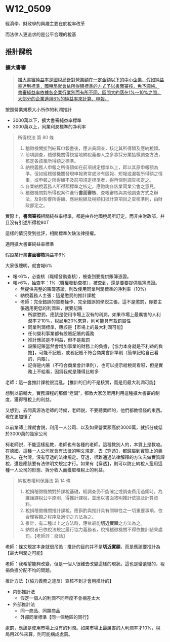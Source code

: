 # W12_0509

經濟學、財政學的興趣主要在於稅率改革

而法律人更追求的是公平合理的稅基

## 推計課稅

### 擴大書審

> [擴大書審純益率是國稅局針對營業額在一定金額以下的中小企業，假如純益率達到標準，國稅局就會依所得額標準的方式予以書面審核，免予調帳。 書審純益率依據各企業行業別而有所不同，區間大約落在1%～10%之間，大部分的企業適用6%的純益率來計算、申報。](https://tongrencpa.com/filing-taxes/how-to-file-business-tax)

按照營業規模大小所作的利潤推計

- 3000萬以下，擴大書審純益率標準
- 3000萬以上，同業利潤標準的净利率


> 所得稅法
> 第 80 條
> 
> 1. 稽徵機關接到結算申報書後，應派員調查，核定其所得額及應納稅額。
> 1. 前項調查，稽徵機關得視當地納稅義務人之多寡採分業抽樣調查方法，核定各該業所得額之標準。
> 1. 納稅義務人申報之所得額如在前項規定標準以上，即以其原申報額為準。但如經稽徵機關發現申報異常或涉有匿報、短報或漏報所得額之情事，或申報之所得額不及前項規定標準者，得再個別調查核定之。
> 1. 各業納稅義務人所得額標準之核定，應徵詢各該業同業公會之意見。
> 1. 稽徵機關對所得稅案件進行**書面審核**、查帳審核與其他調查方式之辦法，及對影響所得額、應納稅額及稅額扣抵計算項目之查核準則，由財政部定之。

實際上，**書面審核**相關純益率標準，都是由各地國稅局所訂定，而非由財政部。并且沒有引述所得稅80T

這樣的情況受到批評，相關標準欠缺法律授權。


適用擴大書審純益率標準

假設某行業**書面審核**純益率6%

大家很聰明，就會報6%

- 報<6%，必查核（職權發動查核），被查到要提供賬簿憑證。
- 報>6%，抽查率：1%（職權發動查核），被查到，還是要要提供賬簿憑證。
  - 無提供完整的賬簿憑證，則改使用同業利潤標準的净利率（10%）
  - 納稅義務人主張：這是懲罰的推計課稅
  - 老師：完全錯誤的實務操作、完全錯誤的學説主張，這不是懲罰，你要主張適用更低的利潤率，就要記賬
    - 所謂懲罰，應該是使用市場上沒有的利潤。如果市場上最厲害的人利潤率才10%，稅局用20%來算，則可能具有裁罰屬性
    - 同業利潤標準，應該是【市場上的最大利潤可能】
    - 任何營利事業都有設賬記賬的義務
    - 推計應該是不利益，但不是裁罰
    - 設賬記賬當然會增加事業的財務上的負擔，【協力本身就是不利益的負擔】，可能不記賬，或者記賬不符合商業會計準則（簡單記給自己看的，内賬）。
    - 記得是内賬（不符合商業會計準則），也可以提示給稅局看呀，但是實務上不給看，因爲我就是賺得比較多

老師：這一套推計課稅很混亂。【推計的目的不是核實，而是用最大利潤可能】

想到以前輔大，實務課程的那個“老闆”，都教大家怎麽用利用這種擴大書審的制度，獲得租稅上的利益。

又想到，去問黃源浩老師的時候，老師説，不要聽業師的，他們都教怪怪的東西。現在更加懂了

以前業師上課就會説，利用一人公司、以及如果營業額高於3000萬，就拆分成低於3000萬的幾家公司

柯老師説，不能這樣亂教，老師也有各種的老師。這種教別人的，本質上是教唆。在德國，這種一人公司就會有法律的明文規定，去【穿透】，都歸屬到實質上的義務人。在台灣，沒有穿透的法律規定。穿透，很難通過法律解釋的方法去做實質課稅，還是應該要有法律明文規定才行。如果有【穿透】，則可以防止納稅人濫用這種一人公司的形態、拆分收入而獲取租稅上的利益。


> 納稅者權利保護法  第 14 條
> 
> 1. 稅捐稽徵機關對於課稅基礎，經調查仍不能確定或調查費用過鉅時，為維護課稅公平原則，得推計課稅，並應以書面敘明推計依據及計算資料。
> 1. 稅捐稽徵機關推計課稅，應斟酌與推計具有關聯性之一切重要事項，依合理客觀之程序及適切之方法為之。
> 1. 推計，有二種以上之方法時，應依最能**切近實額**之方法為之。
> 1. 納稅者已依稅法規定履行協力義務者，稅捐稽徵機關不得依推計結果處罰。【老師評：廢話】

老師：條文規定本身就很吊詭：推計的目的并不是**切近實額**，而是應該要推計為【最大利潤之可能】

老師：我希望能夠改變，但是一個人很難去改變這樣的現狀。這也是蠻遺憾的，稅捐負擔分配不均的問題。

推計方法【（協力義務之違反）查核不到才會用推計的】

- 内部推計法
  - 假定一個人的利潤不同年度不會相差太大
- 外部推計法
  - 同一商品、同類商品
  - 外部同業標準【同一個地區的同行】


處罰，應該是使用市場上沒有的利潤。如果市場上最厲害的人利潤率才10%，稅局用20%來算，則可能構成處罰。
